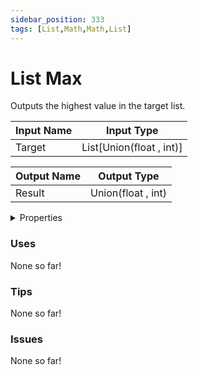 ```yaml
---
sidebar_position: 333
tags: [List,Math,Math,List]
---
```


# List Max

Outputs the highest value in the target list.




<EsbSvg />

| Input Name | Input Type |
|-----------|-----------|
| Target | List[Union(float , int)] |

| Output Name | Output Type |
|-----------|-----------|
| Result | Union(float , int) |


<details>
  <summary>Properties</summary>
  <div>
    <div>
    <table>
      <thead>
        <tr>
          <th>Is beta required?</th>
          <th>❌</th>
        </tr>
        <tr>
          <th>Is this chip a trolling risk?</th>
          <th>❌</th>
        </tr>
        <tr>
          <th>Chip UUID</th>
          <th>47428133-4492-422a-aeab-82c21667543e</th>
        </tr>
      </thead>
    </table>
    </div>
  </div>
</details>

### Uses

None so far!

### Tips

None so far!

### Issues

None so far!